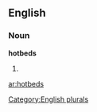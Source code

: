 
==English==

===Noun===
'''hotbeds'''

# {{plural of|[[hotbed]]}}

[[Category:English plurals]]

[[ar:hotbeds]]